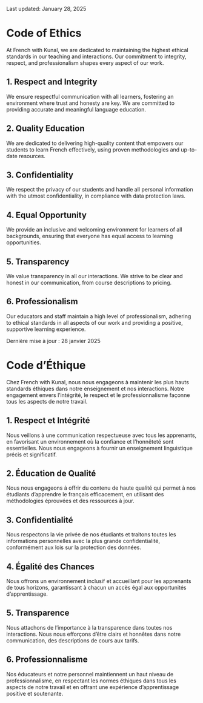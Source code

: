 ::: {.content-visible when-profile="english"}

Last updated: January 28, 2025

# Code of Ethics

At French with Kunal, we are dedicated to maintaining the highest ethical standards in our teaching and interactions. Our commitment to integrity, respect, and professionalism shapes every aspect of our work.

## 1. Respect and Integrity

We ensure respectful communication with all learners, fostering an environment where trust and honesty are key. We are committed to providing accurate and meaningful language education.

## 2. Quality Education

We are dedicated to delivering high-quality content that empowers our students to learn French effectively, using proven methodologies and up-to-date resources.

## 3. Confidentiality

We respect the privacy of our students and handle all personal information with the utmost confidentiality, in compliance with data protection laws.

## 4. Equal Opportunity

We provide an inclusive and welcoming environment for learners of all backgrounds, ensuring that everyone has equal access to learning opportunities.

## 5. Transparency

We value transparency in all our interactions. We strive to be clear and honest in our communication, from course descriptions to pricing.

## 6. Professionalism

Our educators and staff maintain a high level of professionalism, adhering to ethical standards in all aspects of our work and providing a positive, supportive learning experience.
:::

::: {.content-visible when-profile="french"}

Dernière mise à jour : 28 janvier 2025

# Code d'Éthique

Chez French with Kunal, nous nous engageons à maintenir les plus hauts standards éthiques dans notre enseignement et nos interactions. Notre engagement envers l'intégrité, le respect et le professionnalisme façonne tous les aspects de notre travail.

## 1. Respect et Intégrité

Nous veillons à une communication respectueuse avec tous les apprenants, en favorisant un environnement où la confiance et l'honnêteté sont essentielles. Nous nous engageons à fournir un enseignement linguistique précis et significatif.

## 2. Éducation de Qualité

Nous nous engageons à offrir du contenu de haute qualité qui permet à nos étudiants d'apprendre le français efficacement, en utilisant des méthodologies éprouvées et des ressources à jour.

## 3. Confidentialité

Nous respectons la vie privée de nos étudiants et traitons toutes les informations personnelles avec la plus grande confidentialité, conformément aux lois sur la protection des données.

## 4. Égalité des Chances

Nous offrons un environnement inclusif et accueillant pour les apprenants de tous horizons, garantissant à chacun un accès égal aux opportunités d'apprentissage.

## 5. Transparence

Nous attachons de l'importance à la transparence dans toutes nos interactions. Nous nous efforçons d'être clairs et honnêtes dans notre communication, des descriptions de cours aux tarifs.

## 6. Professionnalisme

Nos éducateurs et notre personnel maintiennent un haut niveau de professionnalisme, en respectant les normes éthiques dans tous les aspects de notre travail et en offrant une expérience d'apprentissage positive et soutenante.
:::